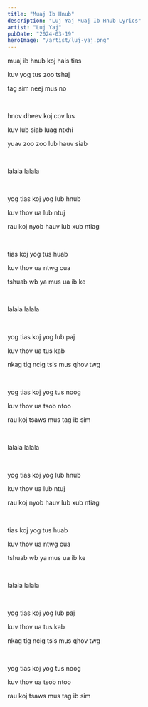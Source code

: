 ```yaml
---
title: "Muaj Ib Hnub"
description: "Luj Yaj Muaj Ib Hnub Lyrics"
artist: "Luj Yaj"
pubDate: "2024-03-19"
heroImage: "/artist/luj-yaj.png"
---
```


muaj ib hnub koj hais tias

kuv yog tus zoo tshaj

tag sim neej mus no

<br />

hnov dheev koj cov lus

kuv lub siab luag ntxhi

yuav zoo zoo lub hauv siab

<br />

lalala lalala

<br />

yog tias koj yog lub hnub

kuv thov ua lub ntuj

rau koj nyob hauv lub xub ntiag

<br />

tias koj yog tus huab

kuv thov ua ntwg cua

tshuab wb ya mus ua ib ke

<br />

lalala lalala

<br />

yog tias koj yog lub paj

kuv thov ua tus kab

nkag tig ncig tsis mus qhov twg

<br />

yog tias koj yog tus noog

kuv thov ua tsob ntoo

rau koj tsaws mus tag ib sim

<br />

lalala lalala

<br />

yog tias koj yog lub hnub

kuv thov ua lub ntuj

rau koj nyob hauv lub xub ntiag

<br />

tias koj yog tus huab

kuv thov ua ntwg cua

tshuab wb ya mus ua ib ke

<br />

lalala lalala

<br />

yog tias koj yog lub paj

kuv thov ua tus kab

nkag tig ncig tsis mus qhov twg

<br />

yog tias koj yog tus noog

kuv thov ua tsob ntoo

rau koj tsaws mus tag ib sim
